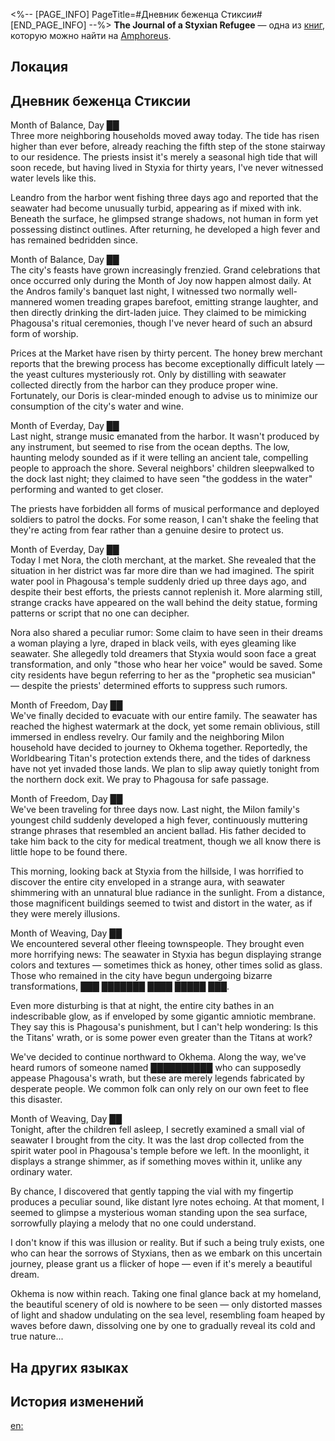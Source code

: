 <%-- [PAGE_INFO]
PageTitle=#Дневник беженца Стиксии#
[END_PAGE_INFO] --%>
{{Дополнить}}
{{Книга Инфобокс
|id           = 551
|partIds      = 190880
|Название     = The Journal of a Styxian Refugee
|Изображение  = Предмет Книга Амфореус 1.png
|Мир          = Amphoreus
|Томов        = 1
|Автор        = <!--нужно добавить-->
|Описание     = A journal retrieved from a chest, penned by a resident of the city-state of Styxia. Due to its age, some entries are no longer legible.
|Том1         = {{tx}}
|Источник1    = {{tx|Отсутствует источник}}
|Персонажи    = Kephale; Phagousa
|Фракции      = Okhema
}}
'''The Journal of a Styxian Refugee''' — одна из [[Книги|книг]], которую можно найти на [[Amphoreus]].

==Локация==
{{Отметка карты|<!--название карты-->|<!--id отметки-->}}

==Дневник беженца Стиксии==
Month of Balance, Day ██<br />
Three more neighboring households moved away today. The tide has risen higher than ever before, already reaching the fifth step of the stone stairway to our residence. The priests insist it's merely a seasonal high tide that will soon recede, but having lived in Styxia for thirty years, I've never witnessed water levels like this.

Leandro from the harbor went fishing three days ago and reported that the seawater had become unusually turbid, appearing as if mixed with ink. Beneath the surface, he glimpsed strange shadows, not human in form yet possessing distinct outlines. After returning, he developed a high fever and has remained bedridden since.

Month of Balance, Day ██<br />
The city's feasts have grown increasingly frenzied. Grand celebrations that once occurred only during the Month of Joy now happen almost daily. At the Andros family's banquet last night, I witnessed two normally well-mannered women treading grapes barefoot, emitting strange laughter, and then directly drinking the dirt-laden juice. They claimed to be mimicking Phagousa's ritual ceremonies, though I've never heard of such an absurd form of worship.

Prices at the Market have risen by thirty percent. The honey brew merchant reports that the brewing process has become exceptionally difficult lately &mdash; the yeast cultures mysteriously rot. Only by distilling with seawater collected directly from the harbor can they produce proper wine.<br />
Fortunately, our Doris is clear-minded enough to advise us to minimize our consumption of the city's water and wine.

Month of Everday, Day ██<br />
Last night, strange music emanated from the harbor. It wasn't produced by any instrument, but seemed to rise from the ocean depths. The low, haunting melody sounded as if it were telling an ancient tale, compelling people to approach the shore. Several neighbors' children sleepwalked to the dock last night; they claimed to have seen "the goddess in the water" performing and wanted to get closer.

The priests have forbidden all forms of musical performance and deployed soldiers to patrol the docks. For some reason, I can't shake the feeling that they're acting from fear rather than a genuine desire to protect us.

Month of Everday, Day ██<br />
Today I met Nora, the cloth merchant, at the market. She revealed that the situation in her district was far more dire than we had imagined. The spirit water pool in Phagousa's temple suddenly dried up three days ago, and despite their best efforts, the priests cannot replenish it. More alarming still, strange cracks have appeared on the wall behind the deity statue, forming patterns or script that no one can decipher.

Nora also shared a peculiar rumor: Some claim to have seen in their dreams a woman playing a lyre, draped in black veils, with eyes gleaming like seawater. She allegedly told dreamers that Styxia would soon face a great transformation, and only "those who hear her voice" would be saved. Some city residents have begun referring to her as the "prophetic sea musician" &mdash; despite the priests' determined efforts to suppress such rumors.

Month of Freedom, Day ██<br />
We've finally decided to evacuate with our entire family. The seawater has reached the highest watermark at the dock, yet some remain oblivious, still immersed in endless revelry. Our family and the neighboring Milon household have decided to journey to Okhema together. Reportedly, the Worldbearing Titan's protection extends there, and the tides of darkness have not yet invaded those lands. We plan to slip away quietly tonight from the northern dock exit. We pray to Phagousa for safe passage.

Month of Freedom, Day ██<br />
We've been traveling for three days now. Last night, the Milon family's youngest child suddenly developed a high fever, continuously muttering strange phrases that resembled an ancient ballad. His father decided to take him back to the city for medical treatment, though we all know there is little hope to be found there.

This morning, looking back at Styxia from the hillside, I was horrified to discover the entire city enveloped in a strange aura, with seawater shimmering with an unnatural blue radiance in the sunlight. From a distance, those magnificent buildings seemed to twist and distort in the water, as if they were merely illusions.

Month of Weaving, Day ██<br />
We encountered several other fleeing townspeople. They brought even more horrifying news: The seawater in Styxia has begun displaying strange colors and textures &mdash; sometimes thick as honey, other times solid as glass. Those who remained in the city have begun undergoing bizarre transformations, ███ ███████ ████ █████ ███.

Even more disturbing is that at night, the entire city bathes in an indescribable glow, as if enveloped by some gigantic amniotic membrane. They say this is Phagousa's punishment, but I can't help wondering: Is this the Titans' wrath, or is some power even greater than the Titans at work?

We've decided to continue northward to Okhema. Along the way, we've heard rumors of someone named ██████████ who can supposedly appease Phagousa's wrath, but these are merely legends fabricated by desperate people. We common folk can only rely on our own feet to flee this disaster.

Month of Weaving, Day ██<br />
Tonight, after the children fell asleep, I secretly examined a small vial of seawater I brought from the city. It was the last drop collected from the spirit water pool in Phagousa's temple before we left. In the moonlight, it displays a strange shimmer, as if something moves within it, unlike any ordinary water.

By chance, I discovered that gently tapping the vial with my fingertip produces a peculiar sound, like distant lyre notes echoing. At that moment, I seemed to glimpse a mysterious woman standing upon the sea surface, sorrowfully playing a melody that no one could understand.

I don't know if this was illusion or reality. But if such a being truly exists, one who can hear the sorrows of Styxians, then as we embark on this uncertain journey, please grant us a flicker of hope &mdash; even if it's merely a beautiful dream.

Okhema is now within reach. Taking one final glance back at my homeland, the beautiful scenery of old is nowhere to be seen &mdash; only distorted masses of light and shadow undulating on the sea level, resembling foam heaped by waves before dawn, dissolving one by one to gradually reveal its cold and true nature...

==На других языках==
{{На других языках
|en   = The Journal of a Styxian Refugee
|zhs  = 斯缇科西亚难民的日志
|zht  = 斯緹科西亞難民的日誌
|ja   = スティコシア難民の日誌
|ko   = 스틱시아 난민의 일지
|es   = Diario de un refugiado de Estisia
|fr   = Journal d'un réfugié de Styxie
|ru   = Дневник беженца Стиксии
|th   = บันทึกของผู้ลี้ภัยชาว Styxia
|vi   = Nhật Ký Của Dân Tị Nạn Styxia
|de   = Tagebuch eines Styxia-Flüchtlings
|id   = Buku Harian Pengungsi Styxia
|pt   = O Diário de um Refugiado Styxiano
}}

==История изменений==
{{История изменений|3.5}}

[[en:]]
